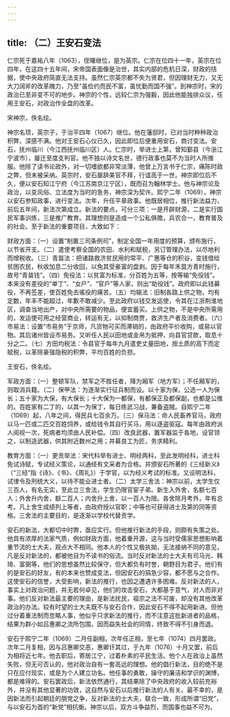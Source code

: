 ```yaml
---
---
---
```

title: （二）王安石变法
---



仁宗死于嘉祐八年（1063），侄曙继位，是为英宗。仁宗在位四十一年，英宗在位四年，在这四十五年间，宋帝国表面像是治世，其实内部的危机日深，财政的拮据，使中央政府简直无法支持。虽然仁宗英宗都不失为贤君，但因理财无力，又无大刀阔斧的改革魄力，乃至“虽俭约而民不富，虽忧勤而国不强”。到神宗时，宋的政治已至非变不可的地步。神宗的个性，远较仁宗为强毅，因此他能独排众议，任用王安石，对政治作全盘的改革。

宋神宗，佚名绘。

神宗名顼，英宗子，于治平四年（1067）继位。他在藩邸时，已对当时种种政治积弊，深感不满。他对王安石心仪已久，因此即位后便重用安石，商讨变法。安石，抚州临川（今江西抚州临川区）人。仁宗时，举进士上第，曾知鄞县（今浙江宁波市），屡迁至度支判官。他不独以诗文名世，德行政事也莫不为当时人所推服。他除了读书论政外，对一切嗜欲都非常淡薄，他曾上万言书于仁宗，痛陈时政之弊，但未被采纳。英宗时，安石屡辞美官不拜，行谊高于一世。神宗即位后不久，便以安石知江宁府（今江苏南京江宁区），既而召为翰林学士。他与神宗论及政治，以变风俗、立法度为当时的急务，神宗深为契许。熙宁二年（1069），神宗以安石参知政事，进行变法。次年，升任平章政事。他既居相位，推行新法益力，前后五年间，新法次第成立。新法的要点，可分三项：一是开辟财源，二是实行国民军事训练，三是推广教育。其理想则是造成一个公私俱赡，兵农合一，教育普及的社会。至于新法的重要项目，大致如下：

财政方面：（一）设置“制置三司条例司”，制定全国一年用度的预算，颁布施行，以节省开支。（二）遣使考察全国的农田、水利和赋税，另订管理办法，以尽地利而增税收。（三）青苗法：把诸路救济贫民用的常平、广惠等仓的积谷，变钱借给贫困农民，秋收加息二分收回，以免其受豪富的盘剥。因于每年禾苗方青时施行，故号“青苗钱”。（四）免役法：以贫富为标准，分百姓为五等，按等输“免役钱”。本来没有差役的“单丁”、“女户”、“官户”等人家，则出“助役钱”。政府即以此钱募役，不再签差，使百姓免去徭役的痛苦。（五）均输法：旧制各路上供之物，均有定数，年丰不能超过，年歉不敢减少。至此政府以钱交发运使，令其在江浙荆淮地区，调查当地出产，对中央所需要的物品，便宜蓄买。上供之物，不是中央所需用的，发运使可用之经营商业，转运有无，以抑制商贾，救济生产者及消费者。（六）市易法：设置“市易务”于京师，凡货物可买而滞销的，由政府平价收购，或易以官物。其后诸州皆设市易务。又听任人民以田地或金帛为抵押，向县官贷款，取息十分之二。（七）方田均税法：令县官于每年九月遣吏丈量田地，按土质的高下而定赋税，以革除豪强隐税的积弊，平均百姓的负担。

王安石，佚名绘。

军政方面：（一）整顿军队，禁军之不胜任者，降为厢军（地方军）；不任厢军的，则取消兵籍。（二）保甲法：为逐渐实行征兵制而设。以十家为保，公选一人为保长；五十家为大保，有大保长；十大保为一都保，有都保正及都保副，也都是公推的。百姓家有二丁的，以其一为保丁，每日练武习战，兼备盗贼。自熙宁二年（1069）起，八年之间，得民兵七百余万。（三）保马法：命人民畜养官马，政府以马一匹或二匹交百姓饲养，或给钱令其自行买马，用以逐盗驱寇。每年由政府派人阅视一次，死病者均须由人民补偿。（四）改良武器，置军器监于各地，设官领之，以制造武器，供其附近数州之用；并募良工为匠，务求精利。

教育方面：（一）更贡举法：宋代科举有进士、明经两科，至此发明经科，进士科免试诗赋，专试经义策论，以通经有文采者为合格。并颁安石所著的《三经新义》（“三经”指《诗》、《书》、《周礼》）于学官，以为经义考试的标准。又设明法科，试律令及刑统大义，以待不能业进士者。（二）太学三舍法：神宗以前，太学生仅三百人，有名无实，至此立三舍法，学生仍限官宦子弟。新生入外舍，名额七百人；外舍升内舍，额二百人；内舍升上舍，以一百人为限。各舍除月考外，年有总考。凡上舍生成绩列上等者，由政府授以官职；中等也可获得进士及第的同等资格。三舍法的主要目的，是逐渐以学校代替贡学。

安石的新法，大都切中时弊，亟应实行。但他推行新法的手段，则颇有失策之处。他具有浓厚的法家气质，例如财政方面，他着重开源，这与当时受儒家思想影响着重节流的士大夫，观点大不相同。他本人的个性又极执拗，无法接纳不同的意见，凡是反对新法的，都被他目为不读书的俗流。当时反对新法的士大夫有司马光、韩琦、富弼等，他们的思想虽然比较保守，但大都负有时誉，朝野目为君子。他们有的是安石的好友，有的本来也赞成变法，但因安石的狷急少容，都不愿与之合作。这使安石的信誉，大受影响，新法的推行，也因之遭遇许多困难。反对新法的人，事实上对政治问题，并无若何卓见，他们的攻击安石，大都基于意气，对人而非对事。他们反对新法最主要的理由，是新法扰民，祖宗之法不可废，却没有其他改革政治的办法。较有时望的士大夫既不与安石合作，因此安石不得不起用新进。但他过分着重法制而忽略人事，他似乎只求新法的推行，而不注意这批新进者的品格，结果为群小如吕惠卿之流所包围，因而益失社会的同情，终致不得不引身而退。

安石于熙宁二年（1069）二月任副相，次年任正相，至七年（1074）四月罢政。次年二月复相，因与吕惠卿交恶，惠卿讦其过，于九年（1076）十月又罢，前后为相将近七年。他去职后，寄居江宁，过着朴素的平民生活。他个人在政治上虽然失败，但无可否认的，他对政治自有一套高远的理想。他的倡行新法，目的绝不是只在应付现实，或是为个人建立功名。他任事的勇敢，操守的廉洁和学识的渊博，都是难得的。安石罢政后，新法依然通行，其结果除了中央政府的收入较前充裕外，并没有其他显著的功效，这自然与安石以后推行新法的人有关。最不幸的，是因新法而引起朝廷的朋党之争，反对新法的士大夫，联合一致，形成所谓“旧党”，与以安石为首的“新党”相抗衡。神宗以后，双方斗争益烈，而国事也益不可为。